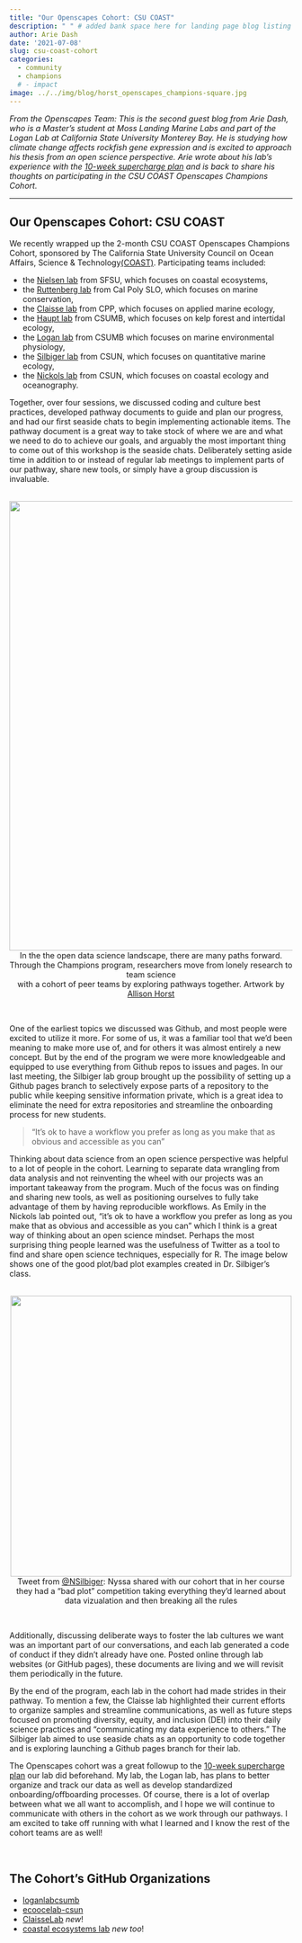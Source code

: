 ```yaml
---
title: "Our Openscapes Cohort: CSU COAST"
description: " " # added bank space here for landing page blog listing (will print first few lines of blog if not)
author: Arie Dash
date: '2021-07-08'
slug: csu-coast-cohort
categories:
  - community
  - champions
  # - impact
image: ../../img/blog/horst_openscapes_champions-square.jpg
---
```



*From the Openscapes Team: This is the second guest blog from Arie Dash, who is a Master’s student at Moss Landing Marine Labs and part of the Logan Lab at California State University Monterey Bay. He is studying how climate change affects rockfish gene expression and is excited to approach his thesis from an open science perspective. Arie wrote about his lab’s experience with the [10-week supercharge plan](https://www.openscapes.org/blog/2021/05/11/logan-lab-experience/) and is back to share his thoughts on participating in the CSU COAST Openscapes Champions Cohort.* 

---

## Our Openscapes Cohort: CSU COAST

We recently wrapped up the 2-month CSU COAST Openscapes Champions Cohort, sponsored by The California State University Council on Ocean Affairs, Science & Technology[ (COAST)](https://www2.calstate.edu/impact-of-the-csu/research/coast). Participating teams included: 


* the [Nielsen lab](https://karinanielsen.io/) from SFSU, which focuses on coastal ecosystems, 
* the [Ruttenberg lab](http://marineconservationlab.org/) from Cal Poly SLO, which focuses on marine conservation, 
* the [Claisse lab](http://claisselab.com) from CPP, which focuses on applied marine ecology, 
* the [Haupt lab](https://csumb.edu/marinescience/coastal-ecology-lab/) from CSUMB, which focuses on kelp forest and intertidal ecology, 
* the [Logan lab](https://loganlabcsumb.weebly.com/) from CSUMB which focuses on marine environmental physiology, 
* the [Silbiger lab](https://nyssasilbiger.com/) from CSUN, which focuses on quantitative marine ecology, 
* the [Nickols lab](https://ecoocelab.weebly.com/) from CSUN, which focuses on coastal ecology and oceanography. 

Together, over four sessions, we discussed coding and culture best practices, developed pathway documents to guide and plan our progress, and had our first seaside chats to begin implementing actionable items. The pathway document is a great way to take stock of where we are and what we need to do to achieve our goals, and arguably the most important thing to come out of this workshop is the seaside chats. Deliberately setting aside time in addition to or instead of regular lab meetings to implement parts of our pathway, share new tools, or simply have a group discussion is invaluable.

<br>
<center>
  <img src="/img/horst_openscapes_champions.jpg" width="800px"></a>
   <figcaption>In the the open data science landscape, there are many paths forward. <br> Through the Champions program, researchers move from lonely research to team science <br>with a cohort of peer teams by exploring pathways together. Artwork by [Allison Horst](https://twitter.com/allison_horst) </figcaption>
</center>
<br>

One of the earliest topics we discussed was Github, and most people were excited to utilize it more. For some of us, it was a familiar tool that we’d been meaning to make more use of, and for others it was almost entirely a new concept. But by the end of the program we were more knowledgeable and equipped to use everything from Github repos to issues and pages. In our last meeting, the Silbiger lab group brought up the possibility of setting up a Github pages branch to selectively expose parts of a repository to the public while keeping sensitive information private, which is a great idea to eliminate the need for extra repositories and streamline the onboarding process for new students.

> "It’s ok to have a workflow you prefer as long as you make that as obvious and accessible as you can” 

Thinking about data science from an open science perspective was helpful to a lot of people in the cohort. Learning to separate data wrangling from data analysis and not reinventing the wheel with our projects was an important takeaway from the program. Much of the focus was on finding and sharing new tools, as well as positioning ourselves to fully take advantage of them by having reproducible workflows. As Emily in the Nickols lab pointed out, “it’s ok to have a workflow you prefer as long as you make that as obvious and accessible as you can” which I think is a great way of thinking about an open science mindset. Perhaps the most surprising thing people learned was the usefulness of Twitter as a tool to find and share open science techniques, especially for R. The image below shows one of the good plot/bad plot examples created in Dr. Silbiger’s class. 

<br> 
<center>
  <a><img src="/img/blog/tweet-nsilbiger-badplot.png" width="500px"></a>
  <figcaption>Tweet from [@NSilbiger](https://twitter.com/NSilbiger/status/1374074205814153216): Nyssa shared with our cohort that in her course they had a "bad plot" competition taking everything they'd learned about data vizualation and then breaking all the rules</figcaption>
</center>  
<br>

Additionally, discussing deliberate ways to foster the lab cultures we want was an important part of our conversations, and each lab generated a code of conduct if they didn’t already have one. Posted online through lab websites (or GitHub pages), these documents are living and we will revisit them periodically in the future. 

By the end of the program, each lab in the cohort had made strides in their pathway. To mention a few, the Claisse lab highlighted their current efforts to organize samples and streamline communications, as well as future steps focused on promoting diversity, equity, and inclusion (DEI) into their daily science practices and “communicating my data experience to others.” The Silbiger lab aimed to use seaside chats as an opportunity to code together and is exploring launching a Github pages branch for their lab. 

The Openscapes cohort was a great followup to the [10-week supercharge plan](https://www.openscapes.org/blog/2021/05/11/logan-lab-experience/) our lab did beforehand. My lab, the Logan lab, has plans to better organize and track our data as well as develop standardized onboarding/offboarding processes. Of course, there is a lot of overlap between what we all want to accomplish, and I hope we will continue to communicate with others in the cohort as we work through our pathways. I am excited to take off running with what I learned  and I know the rest of the cohort teams are  as well!

<br>

## The Cohort's GitHub Organizations 

- [loganlabcsumb](https://github.com/loganlabcsumb)
- [ecoocelab-csun](https://github.com/ecoocelab-csun)
- [ClaisseLab](https://github.com/ClaisseLab) *new*!
- [coastal ecosystems lab](https://github.com/coastal-ecosystems-lab) *new too*!


<br>
